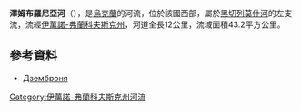 '''澤姆布羅尼亞河'''（{{lang-uk|Дземброня}}），是[[烏克蘭|烏克蘭]]的河流，位於該國西部，屬於[[黑切列莫什河|黑切列莫什河]]的左支流，流經[[伊萬諾-弗蘭科夫斯克州|伊萬諾-弗蘭科夫斯克州]]，河道全長12公里，流域面積43.2平方公里。

==參考資料==
* [https://web.archive.org/web/20131005022808/http://do.gendocs.ru/docs/index-29520.html?page=29 Дземброня]

{{DEFAULTSORT:Дземброня}}
[[Category:伊萬諾-弗蘭科夫斯克州河流|Category:伊萬諾-弗蘭科夫斯克州河流]]


{{Ukraine-river-stub}}